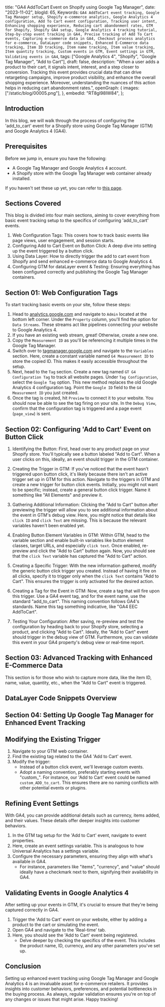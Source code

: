  title: "GA4 AddToCart Event on Shopify using Google Tag Manager",
 date: "2023-11-02",
 blogId: 65,
 Keywords: `GA4 AddToCart event tracking, Google Tag Manager setup, Shopify e-commerce analytics, Google Analytics 4 configuration, Add To Cart event configuration, Tracking user intent, Enhancing shopping experience, Reducing cart abandonment rates, GTM for Shopify, Shopify GA4 setup, Google Analytics 4 tracking tutorial, Step-by-step event tracking in GA4, Precise tracking of Add To Cart events, Capturing e-commerce data in GA4, Checkout process analytics for e-commerce, DataLayer code snippets, Enhanced E-Commerce data tracking, Item ID tracking, Item name tracking, Item value tracking, Item quantity tracking, Custom events in GTM, Event settings in GTM, Validating events in GA4`,
 tags: ["Google Analytics 4", "Shopify", "Google Tag Manager", "Add to Cart"],
 draft: false,
 description:
  "When a user adds a product to their cart, it signals intent, interest, and a step closer to conversion. Tracking this event provides crucial data that can drive retargeting campaigns, improve product visibility, and enhance the overall shopping experience. Moreover, understanding the nuances of this action helps in reducing cart abandonment rates.",
 openGraph: {
  images: ["/static/blog/00005.png"],
 },
 embedId: "RT8gI98IW84",
};

<BlogHeader metadata={metadata} />

## Introduction

In this blog, we will walk through the process of configuring the 'add_to_cart' event for a Shopify store using Google Tag Manager (GTM) and Google Analytics 4 (GA4).

<YoutubeEmbed embedId={metadata.embedId} />

## Prerequisites

Before we jump in, ensure you have the following:

- A Google Tag Manager and Google Analytics 4 account.
- A Shopify store with the Google Tag Manager web container already installed.

If you haven't set these up yet, you can refer to [this page](/blog/shopify/configure-google-tag-manager-on-your-shopify-store).

## Sections Covered

This blog is divided into four main sections, aiming to cover everything from basic event tracking setup to the specifics of configuring 'add_to_cart' events.

1. Web Configuration Tags: This covers how to track basic events like page views, user engagement, and session starts.
2. Configuring Add to Cart Event on Button Click: A deep dive into setting up the event triggered by a button click.
3. Using Data Layer: How to directly trigger the add to cart event from Shopify and send enhanced e-commerce data to Google Analytics 4.
4. Configuring GTM for dataLayer event & Testing: Ensuring everything has been configured correctly and publishing the Google Tag Manager containers.

## Section 01: Web Configuration Tags

To start tracking basic events on your site, follow these steps:

1. Head to [analytics.google.com](https://analytics.google.com/) and navigate to `Admin` located at the bottom left corner. Under the `Property` column, you'll find the option for `Data Streams`. These streams act like pipelines connecting your website to Google Analytics 4.
2. If you have an existing web stream, great! Otherwise, create a new one.
3. Copy the `Measurement ID` as you'll be referencing it multiple times in the Google Tag Manager.
4. Switch over to [tagmanager.google.com](https://tagmanager.google.com/) and navigate to the `Variables` section. Here, create a constant variable named `G4 Measurement ID` to store the copied ID. This makes it easily accessible throughout the setup.
5. Next, head to the `Tag` section. Create a new tag named `GT G4 Configuration Tag` to track all website pages. Under `Tag Configuration`, select the `Google Tag` option. This new method replaces the old Google Analytics 4 configuration tag. Point the `Google ID` field to the `G4 Measurement ID` you just created.
6. Once the tag is created, hit `Preview` to connect it to your website. You should now be able to see the tag firing on your site. In the `Debug View`, confirm that the configuration tag is triggered and a page event (`page_view`) is sent.

<Note
 title='Tip'
 content='The Configuration tag is essential as all page events are sent through this tag.'
/>

## Section 02: Configuring 'Add to Cart' Event on Button Click

<Note
 title='Tip'
 content="Tracking 'Add to Cart' without code might not be the most accurate way. However if you lack programming skills or don't have a developer as this method can be quite handy."
/>

1. Identifying the Button: First, head over to any product page on your Shopify store. You'll typically see a button labeled "Add to Cart". When a user clicks on this, ideally, an event should trigger in the GTM container.

<Note
 title='Tip'
 content="The aim here is to identify this button's action and capture it as an event."
/>

2. Creating the Trigger in GTM: If you've noticed that the event hasn't triggered upon button click, it's likely because there isn't an active trigger set up in GTM for this action. Navigate to the triggers in GTM and create a new trigger for button click events. Initially, you might not want to be specific; instead, create a general button click trigger. Name it something like "All Elements" and preview it.

3. Gathering Additional Information: Clicking the "Add to Cart" button after previewing the trigger will allow you to see additional information about the event in GTM's debug view. Here, you might notice that details like `click ID` and `click Text` are missing. This is because the relevant variables haven't been enabled yet.

<Note
 title='Tip'
 content='To get detailed info, you need to enable the built-in variables related to button elements in GTM.'
/>

4. Enabling Button Element Variables in GTM: Within GTM, head to the variable section and enable built-in variables like button element classes, target URLs, and especially `click text`. Once enabled, re-preview and click the "Add to Cart" button again. Now, you should see that the `click Text` variable has captured the "Add to Cart" action.

5. Creating a Specific Trigger: With the new information gathered, modify the generic button click trigger you created. Instead of having it fire on all clicks, specify it to trigger only when the `click Text` contains "Add to Cart". This ensures the trigger is only activated for the desired action.

6. Creating a Tag for the Event in GTM: Now, create a tag that will fire upon this trigger. Use a GA4 event tag, and for the event name, use the standard "add_to_cart". This naming convention follows GA4's standards. Name this tag something indicative, like "GA4 EEC AddToCart".

7. Testing Your Configuration: After saving, re-preview and test the configuration by heading back to your Shopify store, selecting a product, and clicking "Add to Cart". Ideally, the "Add to Cart" event should trigger in the debug view of GTM. Furthermore, you can validate this event in your GA4 property's debug view or real-time report.

<Note
 title='Tip'
 content='Always test your configurations to ensure accurate data tracking.'
/>

## Section 03: Advanced Tracking with Enhanced E-Commerce Data

This section is for those who wish to capture more data, like the item ID, name, value, quantity, etc., when the "Add to Cart" event is triggered.

<Note
 title='Tip'
 content="For this section, some programming knowledge is beneficial. If that's not your strength, you can share our document with your developer."
/>

## DataLayer Code Snippets Overview

<AddToCart />

## Section 04: Setting Up Google Tag Manager for Enhanced Event Tracking

## Modifying the Existing Trigger

1. Navigate to your GTM web container.
2. Find the existing tag related to the GA4 'Add to Cart' event.
3. Modify the trigger:
   - Instead of a button click event, we'll leverage custom events.
   - Adopt a naming convention, preferably starting events with "custom\_". For instance, our 'Add to Cart' event could be named `custom_ADD_to_cart`. This ensures there are no naming conflicts with other potential events or plugins.

<Note
 title='Tip'
 content='Custom events provide more flexibility and specificity than generic button click events in GTM.'
/>

## Refining Event Settings

With GA4, you can provide additional details such as currency, items added, and their values. These details offer deeper insights into customer behaviors.

1. In the GTM tag setup for the 'Add to Cart' event, navigate to event properties.
2. Here, create an event settings variable. This is analogous to how Universal Analytics has a settings variable.
3. Configure the necessary parameters, ensuring they align with what's available in GA4.
   - For instance, parameters like "items", "currency", and "value" should ideally have a checkmark next to them, signifying their availability in GA4.

<Note
 title='Tip'
 content='Using standardized parameters ensures a seamless flow of data between GTM and GA4.'
/>

## Validating Events in Google Analytics 4

After setting up your events in GTM, it's crucial to ensure that they're being captured correctly in GA4.

1. Trigger the 'Add to Cart' event on your website, either by adding a product to the cart or simulating the event.
2. Open GA4 and navigate to the 'Real-time' tab.
3. Here, you should see the 'Add to Cart' event being registered.
   - Delve deeper by checking the specifics of the event. This includes the product name, ID, currency, and any other parameters you've set up.

<Note
 title='Tip'
 content='Consistent validation ensures the reliability of your tracking setup and the integrity of the data captured.'
/>

## Conclusion

Setting up enhanced event tracking using Google Tag Manager and Google Analytics 4 is an invaluable asset for e-commerce retailers. It provides insights into customer behaviors, preferences, and potential bottlenecks in the buying process. As always, regular validation ensures you're on top of any changes or issues that might arise. Happy tracking!

